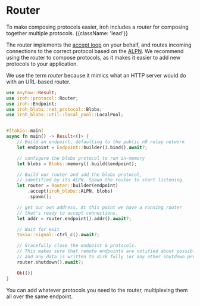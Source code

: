 # Router

To make composing protocols easier, iroh includes a _router_ for composing together multiple protocols. {{className: 'lead'}}

The router implements the [accept loop](/docs/concepts/protocol#the-accept-loop) on your behalf, and routes incoming connections to the correct protocol based on the [ALPN](/docs/concepts/protocol#alpns). We recommend using the router to compose protocols, as it makes it easier to add new protocols to your application.

We use the term _router_ because it mimics what an HTTP server would do with an URL-based router.

```rust
use anyhow::Result;
use iroh::protocol::Router;
use iroh::Endpoint;
use iroh_blobs::net_protocol::Blobs;
use iroh_blobs::util::local_pool::LocalPool;


#[tokio::main]
async fn main() -> Result<()> {
    // Build an endpoint, defaulting to the public n0 relay network
    let endpoint = Endpoint::builder().bind().await?;

    // configure the blobs protocol to run in-memory
    let blobs = Blobs::memory().build(&endpoint);

    // Build our router and add the blobs protocol, 
    // identified by its ALPN. Spawn the router to start listening.
    let router = Router::builder(endpoint)
        .accept(iroh_blobs::ALPN, blobs)
        .spawn();

    // get our own address. At this point we have a running router 
    // that's ready to accept connections.
    let addr = router.endpoint().addr().await?;

    // Wait for exit
    tokio::signal::ctrl_c().await?;

    // Gracefully close the endpoint & protocols.
    // This makes sure that remote endpoints are notified about possibly still open connections
    // and any data is written to disk fully (or any other shutdown procedure for protocols).
    router.shutdown().await?;

    Ok(())
}
```

You can add whatever protocols you need to the router, multiplexing them all over the same endpoint.
